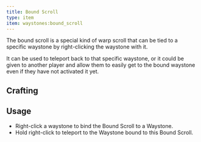 ```yaml
---
title: Bound Scroll
type: item
item: waystones:bound_scroll
---
```


The bound scroll is a special kind of warp scroll that can be tied to a specific waystone by right-clicking the waystone
with it.

It can be used to teleport back to that specific waystone, or it could be given to another player and allow them to
easily get to the bound waystone even if they have not activated it yet.

## Crafting
    
<CraftingRecipe recipe="waystones:bound_scroll"/>

## Usage

- Right-click a waystone to bind the Bound Scroll to a Waystone.
- Hold right-click to teleport to the Waystone bound to this Bound Scroll.